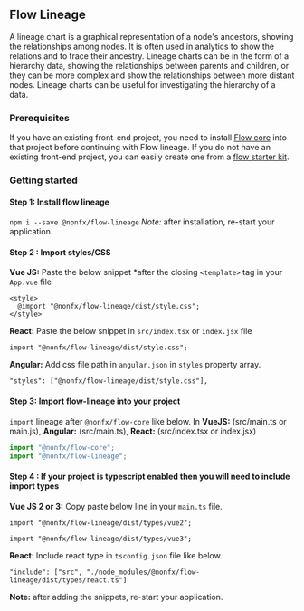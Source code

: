 
<Meta title="@nonfx/flow-lineage/About" />

## Flow Lineage

A lineage chart is a graphical representation of a node's ancestors, showing the relationships among nodes. It is often used in analytics to show the relations and to trace their ancestry. Lineage charts can be in the form of a hierarchy data, showing the relationships between parents and children, or they can be more complex and show the relationships between more distant nodes. Lineage charts can be useful for investigating the hierarchy of a data.

### Prerequisites

If you have an existing front-end project, you need to install [Flow core](https://github.com/nonfx/flow-core) into that project before continuing with Flow lineage.
If you do not have an existing front-end project, you can easily create one from a [flow starter kit](https://github.com/nonfx/flow-core#starter-kits).

### Getting started

#### Step 1: Install flow lineage

`npm i --save @nonfx/flow-lineage`
_Note:_ after installation, re-start your application.

#### Step 2 : Import styles/CSS

**Vue JS:** Paste the below snippet \*after the closing `<template>` tag in your `App.vue` file

```
<style>
  @import "@nonfx/flow-lineage/dist/style.css";
</style>
```

**React:** Paste the below snippet in `src/index.tsx` or `index.jsx` file

```
import "@nonfx/flow-lineage/dist/style.css";
```

**Angular:** Add css file path in `angular.json` in `styles` property array.

```
"styles": ["@nonfx/flow-lineage/dist/style.css"],
```

#### Step 3: Import flow-lineage into your project

`import` lineage after `@nonfx/flow-core` like below. In **VueJS:** (src/main.ts or main.js), **Angular:** (src/main.ts), **React:** (src/index.tsx or index.jsx)

```javascript
import "@nonfx/flow-core";
import "@nonfx/flow-lineage";
```

#### Step 4 : If your project is typescript enabled then you will need to include import types

**Vue JS 2 or 3:** Copy paste below line in your `main.ts` file.

```
import "@nonfx/flow-lineage/dist/types/vue2";
```

```
import "@nonfx/flow-lineage/dist/types/vue3";
```

**React**: Include react type in `tsconfig.json` file like below.

```
"include": ["src", "./node_modules/@nonfx/flow-lineage/dist/types/react.ts"]
```

**Note:** after adding the snippets, re-start your application.
